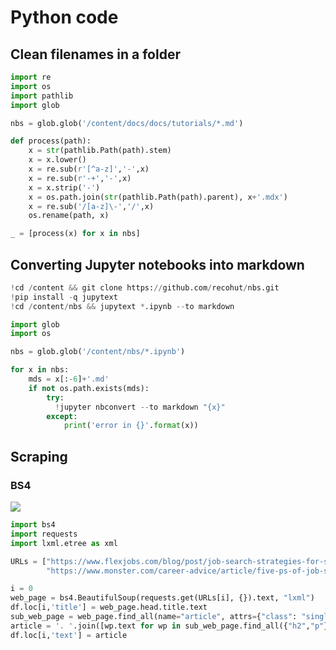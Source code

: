 # Python code

## Clean filenames in a folder

```python
import re
import os
import pathlib
import glob

nbs = glob.glob('/content/docs/docs/tutorials/*.md')

def process(path):
    x = str(pathlib.Path(path).stem)
    x = x.lower()
    x = re.sub(r'[^a-z]','-',x)
    x = re.sub(r'-+','-',x)
    x = x.strip('-')
    x = os.path.join(str(pathlib.Path(path).parent), x+'.mdx')
    x = re.sub('/[a-z]\-','/',x)
    os.rename(path, x)

_ = [process(x) for x in nbs]
```

## Converting Jupyter notebooks into markdown

```python
!cd /content && git clone https://github.com/recohut/nbs.git
!pip install -q jupytext
!cd /content/nbs && jupytext *.ipynb --to markdown
```

```python
import glob
import os

nbs = glob.glob('/content/nbs/*.ipynb')

for x in nbs:
    mds = x[:-6]+'.md'
    if not os.path.exists(mds):
        try:
          !jupyter nbconvert --to markdown "{x}"
        except:
            print('error in {}'.format(x))
```

## Scraping

### BS4

<a href="https://nbviewer.org/github/recohut/notebook/blob/master/_notebooks/2020-06-20-simple-scraping-nlp-bs4-distilbert.ipynb" alt=""> <img src="https://colab.research.google.com/assets/colab-badge.svg" /></a>

```python
import bs4
import requests
import lxml.etree as xml

URLs = ["https://www.flexjobs.com/blog/post/job-search-strategies-for-success-v2/",
        "https://www.monster.com/career-advice/article/five-ps-of-job-search-progress"]

i = 0
web_page = bs4.BeautifulSoup(requests.get(URLs[i], {}).text, "lxml")
df.loc[i,'title'] = web_page.head.title.text
sub_web_page = web_page.find_all(name="article", attrs={"class": "single-post-page"})[0]
article = '. '.join([wp.text for wp in sub_web_page.find_all({"h2","p"})])
df.loc[i,'text'] = article
        
```